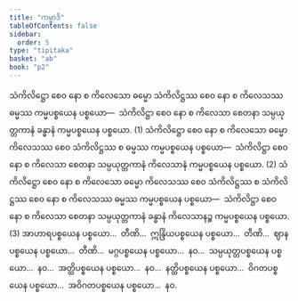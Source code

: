 ```yaml
---
title: "ကမ္မာဒိ"
tableOfContents: false
sidebar:
  order: 5
type: "tipitaka"
basket: "ab"
book: "p2"
---
```



<DynamicBreadcrumb />

<Division number="91" book="p2" e="ch" v="38" p="403">

<Paragraph number="4041" book="p2">
သံကိလိဋ္ဌော စေဝ နော စ ကိလေသော ဓမ္မော သံကိလိဋ္ဌဿ စေဝ နော စ ကိလေသဿ ဓမ္မဿ ကမ္မပစ္စယေန ပစ္စယော—  သံကိလိဋ္ဌာ စေဝ နော စ ကိလေသာ စေတနာ သမ္ပယုတ္တကာနံ ခန္ဓာနံ ကမ္မပစ္စယေန ပစ္စယော. (1)
</Paragraph>

<Paragraph number="4042" book="p2">
သံကိလိဋ္ဌော စေဝ နော စ ကိလေသော ဓမ္မော ကိလေသဿ စေဝ သံကိလိဋ္ဌဿ စ ဓမ္မဿ ကမ္မပစ္စယေန ပစ္စယော—  သံကိလိဋ္ဌာ စေဝ နော စ ကိလေသာ စေတနာ သမ္ပယုတ္တကာနံ ကိလေသာနံ ကမ္မပစ္စယေန ပစ္စယော. (2)
</Paragraph>

<Paragraph number="4043" book="p2">
သံကိလိဋ္ဌော စေဝ နော စ ကိလေသော ဓမ္မော ကိလေသဿ စေဝ သံကိလိဋ္ဌဿ စ သံကိလိဋ္ဌဿ စေဝ နော စ ကိလေသဿ ဓမ္မဿ ကမ္မပစ္စယေန ပစ္စယော—  သံကိလိဋ္ဌာ စေဝ နော စ ကိလေသာ စေတနာ သမ္ပယုတ္တကာနံ ခန္ဓာနံ ကိလေသာနဉ္စ ကမ္မပစ္စယေန ပစ္စယော. (3)
</Paragraph>

<Paragraph number="4044" book="p2">
အာဟာရပစ္စယေန ပစ္စယော…  တီဏိ…  ဣန္ဒြိယပစ္စယေန ပစ္စယော…  တီဏိ…  ဈာနပစ္စယေန ပစ္စယော…  တီဏိ…  မဂ္ဂပစ္စယေန ပစ္စယော…  နဝ…  သမ္ပယုတ္တပစ္စယေန ပစ္စယော…  နဝ…  အတ္ထိပစ္စယေန ပစ္စယော…  နဝ…  နတ္ထိပစ္စယေန ပစ္စယော…  ဝိဂတပစ္စယေန ပစ္စယော…  အဝိဂတပစ္စယေန ပစ္စယော…  နဝ.
</Paragraph>
</Division>